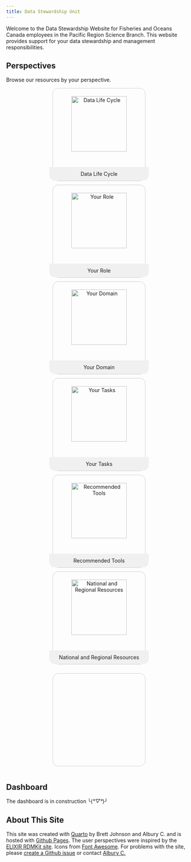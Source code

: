 ```yaml
---
title: Data Stewardship Unit
---
```


Welcome to the Data Stewardship Website for Fisheries and Oceans Canada employees in the Pacific Region Science Branch. This website provides support for your data stewardship and management responsibilities.



## Perspectives

Browse our resources by your perspective. 

<head>
    <meta charset="UTF-8">
    <meta name="viewport" content="width=device-width, initial-scale=1.0">
    <title>Tile Layout</title>
    <style>
        .container {
            display: flex;
            flex-wrap: wrap;
            gap: 10px;
            justify-content: center;
        }
        .tile {
            width: 250px;
            height: 250px;
            border: 1px solid #ccc;
            display: flex;
            flex-direction: column;
            align-items: center;
            justify-content: center;
            text-align: center;
            cursor: pointer;
            text-decoration: none;
            color: inherit;
            transition: background-color 0.3s, transform 0.3s;
            border-radius: 15px;
        }
        .tile:hover {
            background-color: #e0e0e0;
            transform: scale(1.05);
        }
        .image {
            width: 150px;
            height: 150px;
            margin: auto;
            transition: transform 0.3s;
        }
        .tile:hover .image {
            transform: scale(1.1);
        }
        .title {
            margin-top: auto;
            padding: 10px;
            background-color: #f0f0f0;
            width: 100%;
            border-radius: 0px 0px 15px 15px; /* Rounded edges */
        }
      </style>
</head>  

<body>
<div class="container">
  <a href="perspectives/data-life-cycle.qmd" class="tile">
    <img src="images/icons/data-life-cycle.svg" alt="Data Life Cycle" class="image">
    <div class="title">Data Life Cycle</div>
  </a>
  <a href="perspectives/your-role.qmd" class="tile">
      <img src="images/icons/your-role.svg" alt="Your Role" class="image">
      <div class="title">Your Role</div>
  </a>
  <a href="perspectives/data-domain.qmd" class="tile">
      <img src="images/icons/data-domain.svg" alt="Your Domain" class="image">
      <div class="title">Your Domain</div>
  </a>
  <a href="perspectives/your-tasks.qmd" class="tile">
      <img src="images/icons/your-tasks.svg" alt="Your Tasks" class="image">
      <div class="title">Your Tasks</div>
  </a>
  <a href="perspectives/recommended-tools.qmd" class="tile">
      <img src="images/icons/recommended-tools.svg" alt="Recommended Tools" class="image">
      <div class="title">Recommended Tools</div>
  </a>
  <a href="perspectives/national-and-regional-resources.qmd" class="tile">
      <img src="images/icons/national-and-regional-resources.svg" alt="National and Regional Resources" class="image">
      <div class="title">National and Regional Resources</div>
  </a>
</div>
</body>

## Dashboard

::: {.callout-note}
The dashboard is in construction ╰(*°▽°*)╯
:::

## About This Site

This site was created with [Quarto](https://quarto.org/) by Brett Johnson and Albury C. and is hosted with [Github Pages](https://pages.github.com/). The user perspectives were inspired by the [ELIXIR RDMKit site](https://rdmkit.elixir-europe.org/). Icons from [Font Awesome](https://fontawesome.com/). For problems with the site, please [create a Github issue](https://github.com/pbs-assess/data-stewardship-unit/issues/new) or contact [Albury C.](mailto:catalina.albury@dfo-mpo.gc.ca)


